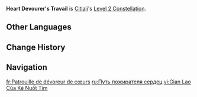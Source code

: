 {{Constellation Infobox
|image         = Constellation Heart Devourer's Travail.png
|character     = Citlali
|level         = 2
|description   = Citlali gains 125 Elemental Mastery, and other characters shielded by her Opal Shield, or who have Itzpapa following them, gain 250 Elemental Mastery.<br>Additionally, when the Elemental Skill [[Dawnfrost Darkstar]] is used, nearby active characters will also be granted an Opal Shield.<br><br>Also, the Passive Talent "Mamaloaco's Frigid Rain" has its effects enhanced:<br>While Itzpapa is on the field, after nearby party members trigger Frozen or Melt, the opponent(s) affected by this reaction will have their {{Color|Pyro}} and {{Color|Hydro}} RES additionally decreased by 20% for 12s. You must first unlock the Passive Talent "Mamaloaco's Frigid Rain" to gain access to the above effect.
|scale_att1    = 
|scale_att2    = 
|utility1      = Elemental Mastery
|utility2      = Pyro RES Reduction
|utility3      = Hydro RES Reduction
|utility4      = Party Shield
}}
'''Heart Devourer's Travail''' is [[Citlali]]'s [[Level 2 Constellation]].
<!--
==Gameplay Notes==
--><!--
==Preview==
{Preview
|file = Heart Devourer's Travail Preview
}
-->
==Other Languages==
{{Other Languages
|en       = Heart Devourer's Travail
|zhs      = 吞心者的巡行
|zhs_rm   = Tūnxīngzhě de Xúnxíng
|zht      = 吞心者的巡行
|zht_rm   = Tūnxīngzhě de Xúnxíng
|zh_tl    = 
|ja       = 心を呑む者のピルグリメイジ
|ja_rm    = Kokoro wo Nomu Mono no Pirugurimeiji
|ja_tl    = Heart Devourer's Pilgrimage
|ko       = 심장을 삼키는 자의 순행
|ko_rm    = 
|ko_tl    = 
|es       = Patrulla devoracorazones
|es_tl    = Heart-Devouring Patrol
|fr       = Patrouille de dévoreur de cœurs
|fr_tl    = Heart Devourer's Patrol
|ru       = Путь пожирателя сердец
|ru_tl    = 
|th       = Heart Devourer's Travail
|vi       = Gian Lao Của Kẻ Nuốt Tim
|vi_tl    = 
|de       = Reise des Herzensverschlingers
|de_tl    = Heart Devourer's Journey
|id       = Heart Devourer's Travail
|pt       = Jornada do Devorador de Corações
|pt_tl    = 
|tr       = Kalp Yutanın Izdırabı
|tr_tl    = 
|it       = Calvario del Divoracuori
|it_tl    = 
}}

==Change History==
{{Change History|5.3}}

==Navigation==
{{Talent Navbox|Citlali}}

[[fr:Patrouille de dévoreur de cœurs]]
[[ru:Путь пожирателя сердец]]
[[vi:Gian Lao Của Kẻ Nuốt Tim]]